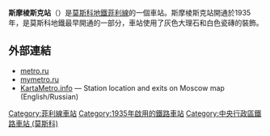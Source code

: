 {{Otheruses|subject=菲利線的站点|other=阿爾巴特－波克羅夫卡線的站点|斯摩棱斯克站 (阿爾巴特－波克羅夫卡線)}}
{{Infobox station 
|name          = 斯摩棱斯克
|native_name   = Смоленская
|native_name_lang=ru
|type          = [[莫斯科地鐵|莫斯科地鐵]]車站
|image         = Moscow Metro SmolenskayaFL asv2018-09.jpg
|image_size    = 
|image_caption = 
|address       = [[中央行政區_(莫斯科)|中央行政區]][[阿爾巴特區|阿爾巴特區]]
|borough       = [[莫斯科|莫斯科]]
|country       = [[俄羅斯|俄羅斯]]
|coordinates   = {{coord|55.7488|37.5825|display=inline,title}}
|line          = {{MOSMETRO-bull|4|text=1}}
|other         ='''[[巴士|巴士]]'''：220、239、379、с910
|structure     = 
|platform      = 1個[[島式月台|島式月台]]
|depth         = {{convert|8|m}}
|levels        = 1層
|tracks        = 2條
|parking       = 無
|opened        = {{start date and age|df=yes|1935|05|15}}
|closed        = {{start date and age|df=yes|1953|04|05}}至{{start date and age|df=yes|1958|07|07}}
|rebuilt       = 
|ADA           = 
|code          = 056
|owned         = 莫斯科地鐵
|zone          = 
|former        = 
|passengers    = 5,274,250
|pass_year     = 2002年
|pass_percent  = 
|pass_system   = 
|mpassengers   = 
|services      = 
|map_type      = Central Moscow
|AlternativeMap= Central Moscow grayscale.png
|map_overlay   = Central Moscow metro lines.svg
|map_caption   = 
|route_map     = 
|map_state     = collapsed
}}
'''斯摩棱斯克站'''（{{lang-rus|Смоленская|Smolenskaya}}）是[[莫斯科地鐵|莫斯科地鐵]][[菲利線|菲利線]]的一個車站。斯摩棱斯克站開通於1935年，是莫斯科地鐵最早開通的一部分，車站使用了灰色大理石和白色瓷磚的裝飾。

==外部連結==
{{Commons category|Smolenskaya (Filyovskaya Line)}}
*[https://web.archive.org/web/20190501150219/http://www.metro.ru/stations/filevskaya/smolenskaya/ metro.ru]
*[https://web.archive.org/web/20061209231510/http://www.mymetro.ru/cgi-bin/list.pl?lng=ru&a=1&b=4&c=03 mymetro.ru]
*[http://www.kartametro.info/?hl=EN&ms=Smolenskaya(Fil)&z=17&t=k KartaMetro.info] — Station location and exits on Moscow map (English/Russian)
{{菲利線}}
[[Category:菲利線車站|Category:菲利線車站]]
[[Category:1935年啟用的鐵路車站|Category:1935年啟用的鐵路車站]]
[[Category:中央行政區鐵路車站_(莫斯科)|Category:中央行政區鐵路車站 (莫斯科)]]